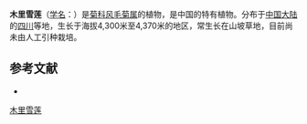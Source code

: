 {{Speciesbox
| name = 木里雪莲
| status = 
| status_system = 
| image =
| genus = Saussurea
| species = muliensis
| authority = Hand.-Mazz.
}}

'''木里雪莲'''（[[学名|学名]]：{{lang|la|''Saussurea muliensis''}}）是[[菊科|菊科]][[风毛菊属|风毛菊属]]的植物，是中国的特有植物。分布于[[中国大陆|中国大陆]]的[[四川|四川]]等地，生长于海拔4,300米至4,370米的地区，常生长在山坡草地，目前尚未由人工引种栽培。

== 参考文献 ==
<div class="references-small">
* {{cite web| url =http://www.bioinfo.cn/db05/KmzwSpecies.php?action=view&id=4763| title =木里雪莲| work =《中国高等植物数据库全库》| publisher =中国科学院微生物研究所| author =昆明植物研究所| accessdate =2009-02-24| deadurl =yes| archiveurl =https://web.archive.org/web/20160305022913/http://www.bioinfo.cn/db05/KmzwSpecies.php?action=view&id=4763| archivedate =2016-03-05}}
</div>
{{Taxonbar|from=Q11093219}}

[[Category:风毛菊属|木里雪莲]]


{{植物小作品}}